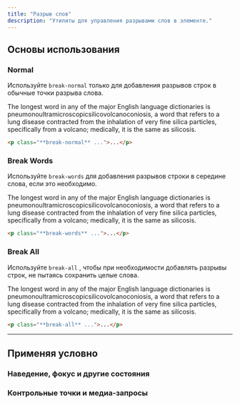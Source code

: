 ```yaml
---
title: "Разрыв слов"
description: "Утилиты для управления разрывами слов в элементе."
---
```




## Основы использования

### Normal

Используйте `break-normal` только для добавления разрывов строк в обычные точки разрыва слова.

<Example p="none">
  <div class="overflow-x-scroll sm:overflow-x-visible px-4">
    <div class="mx-auto max-w-sm bg-white shadow-xl p-8 text-gray-500">
      <p class="break-normal">The longest word in any of the major English language dictionaries is
      <span class="text-gray-900 font-medium">pneumonoultramicroscopicsilicovolcanoconiosis,</span>
      a word that refers to a lung disease contracted from the inhalation of very fine silica particles, specifically from a volcano; medically, it is the same as silicosis.</p>
    </div>
  </div>
</Example>

```html
<p class="**break-normal** ...">...</p>
```

### Break Words

Используйте `break-words` для добавления разрывов строки в середине слова, если это необходимо.

<Example p="none">
  <div class="px-4">
    <div class="mx-auto max-w-sm bg-white shadow-xl p-8 text-gray-500">
      <p class="break-words">The longest word in any of the major English language dictionaries is
      <span class="text-gray-900 font-medium">pneumonoultramicroscopicsilicovolcanoconiosis,</span>
      a word that refers to a lung disease contracted from the inhalation of very fine silica particles, specifically from a volcano; medically, it is the same as silicosis.</p>
    </div>
  </div>
</Example>

```html
<p class="**break-words** ...">...</p>
```

### Break All

Используйте `break-all` , чтобы при необходимости добавлять разрывы строк, не пытаясь сохранить целые слова.

<Example p="none">
  <div class="px-4">
    <div class="mx-auto max-w-sm bg-white shadow-xl p-8 text-gray-500">
      <p class="break-all">The longest word in any of the major English language dictionaries is
      <span class="text-gray-900 font-medium">pneumonoultramicroscopicsilicovolcanoconiosis,</span>
      a word that refers to a lung disease contracted from the inhalation of very fine silica particles, specifically from a volcano; medically, it is the same as silicosis.</p>
    </div>
  </div>
</Example>

```html
<p class="**break-all** ...">...</p>
```

---

## <Heading ignore>Применяя условно</Heading>

### <Heading ignore>Наведение, фокус и другие состояния</Heading>

<HoverFocusAndOtherStates defaultClass="break-normal" featuredClass="break-all" element="p" />

### <Heading ignore>Контрольные точки и медиа-запросы</Heading>

<BreakpointsAndMediaQueries defaultClass="break-normal" featuredClass="break-all" element="p" />
